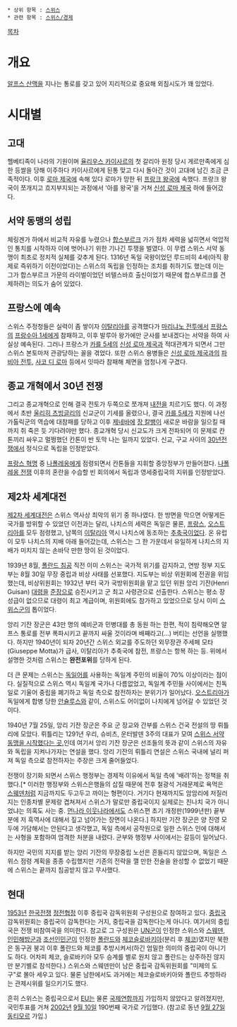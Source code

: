  * 상위 항목 : [[스위스]]
 * 관련 항목 : [[스위스/경제]]

[[목차]]
= 개요 =
[[알프스 산맥]]을 지나는 통로를 갖고 있어 지리적으로 중요해 외침시도가 꽤 있었다.
= 시대별 =
== 고대 ==
헬베티족이 나라의 기원이며 [[율리우스 카이사르]]의 첫 갈리아 원정 당시 게르만족에게 심한 등쌀을 당해 이주하다 카이사르에게 된통 맞고 다시 돌아간 것이 고대에 남긴 조금 큰 족적이다. 이후 [[로마 제국]]에 속해 있다 로마가 망한 뒤 [[프랑크 왕국]]에 속했다. 프랑크 왕국이 쪼개지고 흐지부지되는 과정에서 '아를 왕국'을 거쳐 [[신성 로마 제국]] 하에 들어갔다.
== 서약 동맹의 성립 ==
체링겐가 하에서 비교적 자유를 누렸으나 [[합스부르크]] 가가 점차 세력을 넓히면서 억압적인 통치를 시작하자 이에 벗어나기 위한 기나긴 투쟁을 벌였다. 이 무렵 스위스 서약 동맹이 최초로 정치적 실체를 갖추게 된다. 1316년 독일 국왕이었던 루드비히 4세(아직 황제로 즉위하기 이전이었다)는 스위스의 독립을 인정하는 조치를 취하기도 했는데 이는 그가 합스부르크 가문의 라이벌이었던 비텔스바흐 출신이었기 때문에 합스부르크를 견제하려는 의도가 숨어 있었다.
== 프랑스에 예속 ==
스위스 주정청들은 실력이 좀 쌓이자 [[이탈리아]]를 공격했다가 [[마리냐노 전투]]에서 [[프랑스]]의 [[프랑수아 1세]]에게 참패하고, 이후 발루아 왕가에만 군사를 보내겠다는 서약을 하여 사실상 예속된다. 그러나 프랑스가 [[카를 5세]]의 [[신성 로마 제국]]과 적대관계가 되면서 그만 스위스 본토마저 관광당하는 꼴을 겪었다. 또한 스위스 용병들은 [[신성 로마 제국]]과의 [[파비아 전투]], [[사코 디 로마]] 등에서 잇따라 참패해 체면을 엄청나게 구겼다.
== 종교 개혁에서 30년 전쟁 ==
그리고 종교개혁으로 인해 결국 전토가 두쪽으로 쪼개져 [[내전]]을 치르기도 했다. 이 과정에서 초반 [[울리히 츠빙글리]]의 신교군이 기세를 올렸으나, 결국 [[카를 5세]]가 지원에 나선 가톨릭군의 역습에 대참패를 당하고 이후 [[제네바]]에 [[장 칼뱅]]이 새로운 바람을 일으킬 때까지 쥐 죽은 듯 기다려야만 했다. 종교개혁 당시 신교도가 크게 전파되어 이 문제로 칸톤끼리 싸우고 멀쩡했던 칸톤이 반 토막 나는 일까지 있었다. 신교, 구교 사이의 [[30년전쟁]]에서 정식으로 독립을 인정받았다. 

[[프랑스 혁명]] 중 [[나폴레옹]]에게 점령되면서 칸톤들을 지휘할 중앙정부가 만들어졌다. [[나폴레옹 전쟁]] 이후의 혼란을 수습할 빈 회의에서 독립과 영세중립국의 지위를 인정받았다.

== 제2차 세계대전 ==
[[제2차 세계대전]]은 스위스 역사상 최악의 위기 중 하나였다. 한 방면을 막으면 어떻게든 국가를 방위할 수 있었던 이전과는 달리, 나치스의 세력은 독일은 물론, [[프랑스]], [[오스트리아]]를 모두 점령했고, 남쪽의 [[이탈리아]] 역시 나치스에 동조하는 [[추축국]]이었다. 온 유럽이 모두 나치스의 지배 아래 들어갔는데, 스위스는 그 한 가운데서 유일하게 나치스의 지배가 미치지 않는 손바닥 만한 땅이 된 것이었다.

1939년 8월, [[폴란드 침공]] 직전 이미 스위스는 국가적 위기를 감지하고, 연방 정부 지도부는 8월 30일 무장 중립과 비상 사태를 선포했다. 지도부는 비상 위원회에 전권을 위임했는데, 비상위원회는 1932년 부터 국가 국방위원회을 맡고 있던 위원 앙리 기잔(Henri Guisan) [[대령]]을 [[준장]]으로 승진시키고 군 최고 사령관으로 선출한다. 스위스는 평소 장성급이 없으므로 대령이 최고 계급이며, 위원회에도 참가하고 있었으므로 당시 이미 [[스위스군]]의 톱이었다.

앙리 기잔 장군은 43만 명의 예비군과 민병대를 총 동원 하는 한편, 적이 침략해오면 알프스 통로를 전부 폭파시키고 끝까지 싸울 것이라며 배째라고(…) 버티는 선언을 실행했다. 하지만 1940년이 되자 20년간 스위스 외교를 주도하던 외무장관 주세페 모타(Giuseppe Motta)가 급사, 이탈리아가 추축국에 참전, 프랑스는 항복 하는 등. 위에서 설명한 것처럼 스위스는 '''완전포위'''를 당하게 된다.

더 큰 문제는 스위스는 [[독일어]]를 사용하는 독일계 주민의 비율이 70% 이상이라는 점이다. 실질적으로 스위스 역시 독일계 국가나 다름없었고, 독일계 주민들 사이에서는 친독일로 기울어 중립을 폐기하고 독일 측으로 참전하자는 분위기가 일어났다. [[오스트리아]]가 독일에게 합병 당한 [[안슐루스]]와 같이, 스위스도 어이없이 나치에게 넘어갈 수 있었던 것이다.

1940년 7월 25일, 앙리 기잔 장군은 주요 군 장교와 간부를 스위스 건국 전설의 땅 뤼틀리에 모았다. 뤼틀리는 1291년 우리, 슈비츠, 운터발덴 3주의 대표가 모여 [http://www.myswitzerland.com/ko/episode-110704-5.html 스위스 서약 동맹을 시작했다는 곳.]인데 여기서 앙리 기잔 장군은 선조들의 뜻과 같이 스위스의 자유와 독립을 지켜나가자는 연설을 했다. 앙리 기잔의 뤼틀리 연설은 스위스 국내에 널리 퍼져 독일 측으로 참전하자는 주장은 크게 줄어들었다.

전쟁이 장기화 되면서 스위스 행정부는 경제적 이유에서 독일 측에 '배려'하는 정책을 취했다.[* 이러한 행정부와 스위스은행들의 삽질 때문에 전후 철광석 거래문제로 욕먹은 [[스웨덴]]처럼 지금까지도 두고두고 까이는 형편이다. 거기다 현재까지도 암암리에 저질러지는 인종차별 문제랑 겹쳐져서 스위스가 말로만 중립국이지 실제로는 친나치 국가 아니었냐는 의혹도 사는 중. [[먼나라 이웃나라]]에서도 스위스편 초기 개정판(1999년판) 끝부분에 저 흑역사에 대해서 짚고 넘어가는 장면이 나온다.] 하지만 기잔 장군은 양 진영 모두에 가담해서는 안된다고 생각했고, 독일 측에서 공작원으로 일한 스위스 인에 대해서는 사형을 포함하여 엄격한 처분을 내렸다. 군부와 행정부 사이에서는 갈등이 일어났다.

하지만 국민의 지지를 받는 앙리 기잔의 무장중립 노선은 흔들리지 않았으며, 독일은 스위스 점령 계획을 종종 수립했지만 기존의 전략을 깰 만한 전술을 완성할 수 없었기 때문에 스위스는 끝까지 침공받지 않고 무사했다.
== 현대 ==
[[1953년]] [[한국전쟁]] [[정전협정]] 이후 중립국 감독위원회 구성원으로 참여하고 있다. [[중립국]] 감독위원회는 중립국이 감독한다는 거지, 중립국을 감독한다는게 아니다. 여기서의 중립국은 전쟁 비참여국을 의미한다. 참고로 그 구성원은 [[UN군]]이 인정한 스위스와 [[스웨덴]], [[인민해방군]]과 [[조선인민군]]이 인정한 [[폴란드]]와 [[체코슬로바키아]](분리 후 [[체코]])였지만 북한은 동구권 붕괴 이후 폴란드와 체코를 추방시켜서(하긴 엄밀한 의미의 중립국이 아니기도 하다. 어차피 체코, 슬로바키아 모두 승계를 별로 원치 않고 폴란드는 상주하진 않지만 분기별로 참석한다.) 스위스와 스웨덴만이 남은 중립국 감독위원회를 "미제의 도구"로 몰아 세우고 있다. 물론 남한에서도 과거에는 체코슬로바키아와 폴란드 추방하라는 관제시위를 일으키기도 했다.

흔히 스위스는 중립국으로서 [[EU]]는 물론 [[국제연합]]까지 가입하지 않았다고 알려졌지만, 국민투표를 거쳐 [[2002년]] [[9월 10일]] 190번째 국가로 가입했다. (참고로 동년 [[9월 27일]] [[동티모르]] 가입.)
